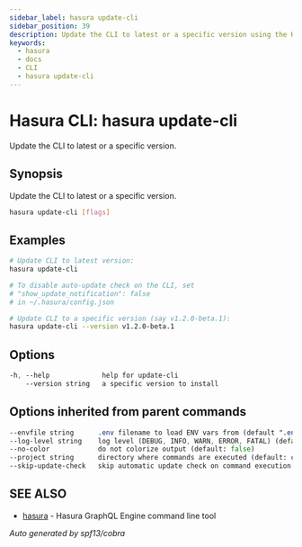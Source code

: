 ```yaml
---
sidebar_label: hasura update-cli
sidebar_position: 39
description: Update the CLI to latest or a specific version using the Hasura CLI
keywords:
  - hasura
  - docs
  - CLI
  - hasura update-cli
---
```


# Hasura CLI: hasura update-cli

Update the CLI to latest or a specific version.

## Synopsis

Update the CLI to latest or a specific version.

```bash
hasura update-cli [flags]
```

## Examples

```bash
# Update CLI to latest version:
hasura update-cli

# To disable auto-update check on the CLI, set
# "show_update_notification": false
# in ~/.hasura/config.json

# Update CLI to a specific version (say v1.2.0-beta.1):
hasura update-cli --version v1.2.0-beta.1
```

## Options

```sass
-h, --help             help for update-cli
    --version string   a specific version to install
```

## Options inherited from parent commands

```sass
--envfile string      .env filename to load ENV vars from (default ".env")
--log-level string    log level (DEBUG, INFO, WARN, ERROR, FATAL) (default "INFO")
--no-color            do not colorize output (default: false)
--project string      directory where commands are executed (default: current dir)
--skip-update-check   skip automatic update check on command execution
```

## SEE ALSO

* [hasura](/hasura-cli/commands/hasura.mdx)	 - Hasura GraphQL Engine command line tool

_Auto generated by spf13/cobra_
